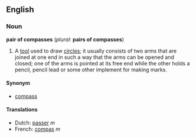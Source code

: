 ==English==
===Noun===
'''pair of compasses''' (''plural'': '''pairs of compasses''')

# A [[tool]] used to draw [[circle]]s; it usually consists of two arms that are joined at one end in such a way that the arms can be opened and closed; one of the arms is pointed at its free end while the other holds a pencil, pencil lead or some other implement for making marks.

====Synonym====
*[[compass]]

====Translations====
*Dutch: [[passer]] ''m''
*French: [[compas]] ''m''